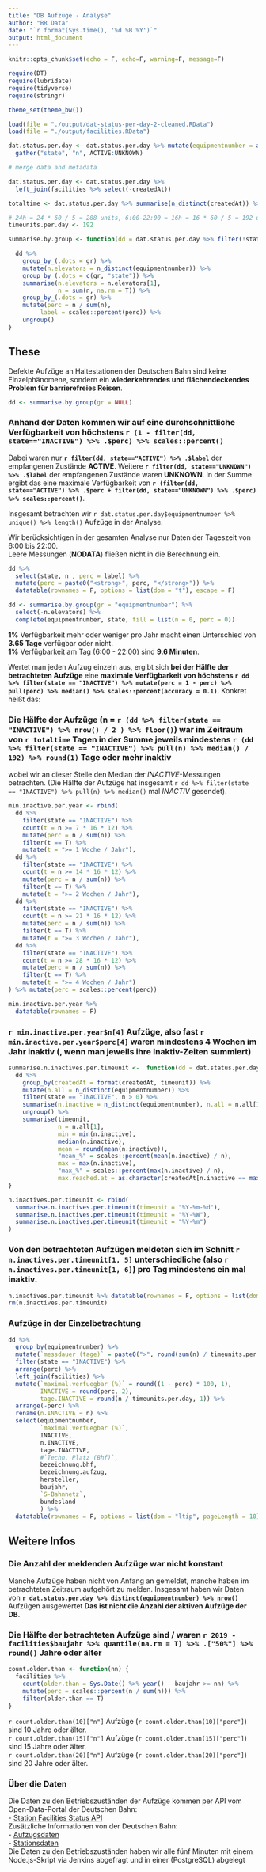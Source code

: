 ```yaml
---
title: "DB Aufzüge - Analyse"
author: "BR Data"
date: "`r format(Sys.time(), '%d %B %Y')`"
output: html_document
---
```




```r
knitr::opts_chunk$set(echo = F, echo=F, warning=F, message=F)
```

```r
require(DT)
require(lubridate)
require(tidyverse)
require(stringr)

theme_set(theme_bw())

load(file = "./output/dat-status-per-day-2-cleaned.RData")
load(file = "./output/facilities.RData")

dat.status.per.day <- dat.status.per.day %>% mutate(equipmentnumber = as.numeric(equipmentnumber)) %>% 
  gather("state", "n", ACTIVE:UNKNOWN)

# merge data and metadata 

dat.status.per.day <- dat.status.per.day %>% 
  left_join(facilities %>% select(-createdAt))

totaltime <- dat.status.per.day %>% summarise(n_distinct(createdAt)) %>% pull() # 365

# 24h = 24 * 60 / 5 = 288 units, 6:00-22:00 = 16h = 16 * 60 / 5 = 192 units
timeunits.per.day <- 192

summarise.by.group <- function(dd = dat.status.per.day %>% filter(!state == "NODATA"), gr, time = totaltime) {

  dd %>% 
    group_by_(.dots = gr) %>%
    mutate(n.elevators = n_distinct(equipmentnumber)) %>% 
    group_by_(.dots = c(gr, "state")) %>% 
    summarise(n.elevators = n.elevators[1],
              n = sum(n, na.rm = T)) %>% 
    group_by_(.dots = gr) %>% 
    mutate(perc = n / sum(n),
         label = scales::percent(perc)) %>%
    ungroup()
}

```

## These

Defekte Aufzüge an Haltestationen der Deutschen Bahn sind keine Einzelphänomene, sondern ein <strong>wiederkehrendes und flächendeckendes Problem für barrierefreies Reisen</strong>.

```r
dd <- summarise.by.group(gr = NULL)
```

### Anhand der Daten kommen wir auf eine durchschnittliche Verfügbarkeit von höchstens <strong>`r (1 - filter(dd, state=="INACTIVE") %>% .$perc) %>% scales::percent()`</strong>

Dabei waren nur <strong>`r filter(dd, state=="ACTIVE") %>% .$label`</strong> der empfangenen Zustände <strong>ACTIVE</strong>. Weitere <strong>`r filter(dd, state=="UNKNOWN") %>% .$label`</strong> der empfangenen Zustände waren <strong>UNKNOWN</strong>. In der Summe ergibt das eine maximale Verfügbarkeit von <strong>`r (filter(dd, state=="ACTIVE") %>% .$perc + filter(dd, state=="UNKNOWN") %>% .$perc) %>% scales::percent()`</strong>.
<br>

<div class="infobox">
Insgesamt betrachten wir `r dat.status.per.day$equipmentnumber %>% unique() %>% length()` Aufzüge in der Analyse.

</div>

<div class="infobox">Wir berücksichtigen in der gesamten Analyse nur Daten der Tageszeit von 6:00 bis 22:00.  
Leere Messungen (<strong>NODATA</strong>) fließen nicht in die Berechnung ein.
</div>

```r
dd %>% 
  select(state, n , perc = label) %>% 
  mutate(perc = paste0("<strong>", perc, "</strong>")) %>% 
  datatable(rownames = F, options = list(dom = "t"), escape = F)
```

```r
dd <- summarise.by.group(gr = "equipmentnumber") %>% 
  select(-n.elevators) %>% 
  complete(equipmentnumber, state, fill = list(n = 0, perc = 0))

```

<div class="infobox">
<strong>1%</strong> Verfügbarkeit mehr oder weniger pro Jahr macht einen Unterschied von <strong>3.65 Tage</strong> verfügbar oder nicht.
<br>
<strong>1%</strong> Verfügbarkeit am Tag (6:00 - 22:00) sind <strong>9.6 Minuten</strong>.
</div>

Wertet man jeden Aufzug einzeln aus, ergibt sich <strong>bei der Hälfte der betrachteten Aufzüge</strong> eine <strong>maximale Verfügbarkeit von höchstens `r dd %>% filter(state == "INACTIVE") %>% mutate(perc = 1 - perc) %>% pull(perc) %>% median() %>% scales::percent(accuracy = 0.1)`</strong>. Konkret heißt das:

### Die Hälfte der Aufzüge (n = `r (dd %>% filter(state == "INACTIVE") %>% nrow() / 2 ) %>% floor()`) war im Zeitraum <strong>von `r totaltime` Tagen in der Summe jeweils mindestens `r (dd %>% filter(state == "INACTIVE") %>% pull(n) %>% median() / 192) %>% round(1)` Tage oder mehr</strong> inaktiv

wobei wir an dieser Stelle den Median der _INACTIVE_-Messungen betrachten. (Die Hälfte der Aufzüge hat insgesamt `r dd %>% filter(state == "INACTIVE") %>% pull(n) %>% median()` mal _INACTIV_ gesendet).


```r
min.inactive.per.year <- rbind(
  dd %>%
    filter(state == "INACTIVE") %>%
    count(t = n >= 7 * 16 * 12) %>% 
    mutate(perc = n / sum(n)) %>% 
    filter(t == T) %>% 
    mutate(t = ">= 1 Woche / Jahr"),
  dd %>%
    filter(state == "INACTIVE") %>%
    count(t = n >= 14 * 16 * 12) %>% 
    mutate(perc = n / sum(n)) %>% 
    filter(t == T) %>% 
    mutate(t = ">= 2 Wochen / Jahr"),
  dd %>%
    filter(state == "INACTIVE") %>%
    count(t = n >= 21 * 16 * 12) %>% 
    mutate(perc = n / sum(n)) %>% 
    filter(t == T) %>% 
    mutate(t = ">= 3 Wochen / Jahr"),
  dd %>%
    filter(state == "INACTIVE") %>%
    count(t = n >= 28 * 16 * 12) %>% 
    mutate(perc = n / sum(n)) %>% 
    filter(t == T) %>% 
    mutate(t = ">= 4 Wochen / Jahr")
) %>% mutate(perc = scales::percent(perc))

min.inactive.per.year %>% 
  datatable(rownames = F)

```

### `r min.inactive.per.year$n[4]` Aufzüge, also fast `r min.inactive.per.year$perc[4]` waren mindestens 4 Wochen im Jahr inaktiv (, wenn man jeweils ihre Inaktiv-Zeiten summiert)


```r
summarise.n.inactives.per.timeunit <-  function(dd = dat.status.per.day, timeunit = "%y-%m-%d") { 
  dd %>%
    group_by(createdAt = format(createdAt, timeunit)) %>% 
    mutate(n.all = n_distinct(equipmentnumber)) %>%
    filter(state == "INACTIVE", n > 0) %>% 
    summarise(n.inactive = n_distinct(equipmentnumber), n.all = n.all[1]) %>%
    ungroup() %>%
    summarise(timeunit,
              n = n.all[1], 
              min = min(n.inactive),
              median(n.inactive),
              mean = round(mean(n.inactive)),
              "mean_%" = scales::percent(mean(n.inactive) / n),
              max = max(n.inactive),
              "max_%" = scales::percent(max(n.inactive) / n),
              max.reached.at = as.character(createdAt[n.inactive == max(n.inactive)]))
}

n.inactives.per.timeunit <- rbind(
  summarise.n.inactives.per.timeunit(timeunit = "%Y-%m-%d"),
  summarise.n.inactives.per.timeunit(timeunit = "%Y-%W"),
  summarise.n.inactives.per.timeunit(timeunit = "%Y-%m")
)

```

### Von den betrachteten Aufzügen meldeten sich im Schnitt `r n.inactives.per.timeunit[1, 5]` unterschiedliche (also `r n.inactives.per.timeunit[1, 6]`) pro Tag mindestens ein mal inaktiv.

```r
n.inactives.per.timeunit %>% datatable(rownames = F, options = list(dom = "t"))
rm(n.inactives.per.timeunit)
```

### Aufzüge in der Einzelbetrachtung

```r
dd %>%
  group_by(equipmentnumber) %>% 
  mutate(`messdauer (tage)` = paste0(">", round(sum(n) / timeunits.per.day, 1))) %>% 
  filter(state == "INACTIVE") %>%
  arrange(perc) %>% 
  left_join(facilities) %>% 
  mutate(`maximal.verfuegbar (%)` = round((1 - perc) * 100, 1),
         INACTIVE = round(perc, 2),
         tage.INACTIVE = round(n / timeunits.per.day, 1)) %>%
  arrange(-perc) %>%
  rename(n.INACTIVE = n) %>%
  select(equipmentnumber,
         `maximal.verfuegbar (%)`,
         INACTIVE,
         n.INACTIVE,
         tage.INACTIVE,
         #`Techn. Platz (Bhf)`,
         bezeichnung.bhf,
         bezeichnung.aufzug,
         hersteller,
         baujahr,
         `S-Bahnnetz`,
         bundesland
         ) %>%
  datatable(rownames = F, options = list(dom = "ltip", pageLength = 10), filter = "top", escape = F)
```

## Weitere Infos

### Die Anzahl der meldenden Aufzüge war nicht konstant
Manche Aufzüge haben nicht von Anfang an gemeldet, manche haben im betrachteten Zeitraum aufgehört zu melden. Insgesamt haben wir Daten von <strong>`r dat.status.per.day %>% distinct(equipmentnumber) %>% nrow()`</strong> Aufzügen ausgewertet <strong>Das ist nicht die Anzahl der aktiven Aufzüge der DB</strong>.

### Die Hälfte der betrachteten Aufzüge sind / waren `r 2019 - facilities$baujahr %>% quantile(na.rm = T) %>% .["50%"] %>% round()` Jahre oder älter

```r
count.older.than <- function(nn) {
  facilities %>% 
    count(older.than = Sys.Date() %>% year() - baujahr >= nn) %>% 
    mutate(perc = scales::percent(n / sum(n))) %>%
    filter(older.than == T)
}
```

`r count.older.than(10)["n"]` Aufzüge (`r count.older.than(10)["perc"]`) sind 10 Jahre oder älter.  
`r count.older.than(15)["n"]` Aufzüge (`r count.older.than(15)["perc"]`) sind 15 Jahre oder älter.  
`r count.older.than(20)["n"]` Aufzüge (`r count.older.than(20)["perc"]`) sind 20 Jahre oder älter.  

<div class="infobox">
### Über die Daten
Die Daten zu den Betriebszuständen der Aufzüge kommen per API vom Open-Data-Portal der Deutschen Bahn:  
- [Station Facilities Status API](https://data.deutschebahn.com/dataset/fasta-station-facilities-status)    
Zusätzliche Informationen von der Deutschen Bahn:  
- [Aufzugsdaten](https://data.deutschebahn.com/dataset/data-aufzug)  
- [Stationsdaten](https://data.deutschebahn.com/dataset/data-stationsdaten)  
Die Daten zu den Betriebszuständen haben wir alle fünf Minuten mit einem Node.js-Skript via Jenkins abgefragt und in einer (PostgreSQL) abgelegt
</div>

